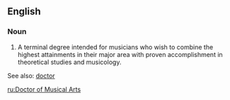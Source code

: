 ==English==
===Noun===
{{en-noun|Doctors of Musical Arts}}

#A terminal degree intended for musicians who wish to combine the highest attainments in their major area with proven accomplishment in theoretical studies and musicology. 

See also: [[doctor]]

[[ru:Doctor of Musical Arts]]